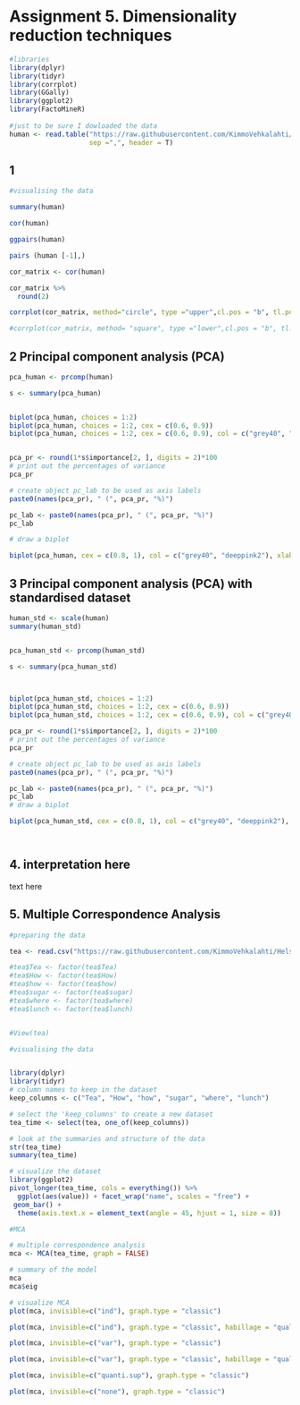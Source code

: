 # Assignment 5. Dimensionality reduction techniques



```r
#libraries
library(dplyr)
library(tidyr)
library(corrplot)
library(GGally)
library(ggplot2)
library(FactoMineR)
        
#just to be sure I dowloaded the data
human <- read.table("https://raw.githubusercontent.com/KimmoVehkalahti/Helsinki-Open-Data-Science/master/datasets/human2.txt", 
                    sep =",", header = T)

```

## 1 

```r
#visualising the data

summary(human)

cor(human)

ggpairs(human)

pairs (human [-1],)

cor_matrix <- cor(human) 

cor_matrix %>%
  round(2)

corrplot(cor_matrix, method="circle", type ="upper",cl.pos = "b", tl.pos = "d", tl.cex = 0.6)

#corrplot(cor_matrix, method= "square", type ="lower",cl.pos = "b", tl.pos = "lt", tl.cex = 0.8)

```

## 2 Principal component analysis (PCA)


```r
pca_human <- prcomp(human)

s <- summary(pca_human)


biplot(pca_human, choices = 1:2)
biplot(pca_human, choices = 1:2, cex = c(0.6, 0.9))
biplot(pca_human, choices = 1:2, cex = c(0.6, 0.9), col = c("grey40", "blue"))


pca_pr <- round(1*s$importance[2, ], digits = 2)*100
# print out the percentages of variance
pca_pr

# create object pc_lab to be used as axis labels
paste0(names(pca_pr), " (", pca_pr, "%)")

pc_lab <- paste0(names(pca_pr), " (", pca_pr, "%)")
pc_lab

# draw a biplot

biplot(pca_human, cex = c(0.8, 1), col = c("grey40", "deeppink2"), xlab = pc_lab[1], ylab = pc_lab[2])


```



## 3 Principal component analysis (PCA) with standardised dataset

```r

human_std <- scale(human)
summary(human_std)


pca_human_std <- prcomp(human_std)

s <- summary(pca_human_std)



biplot(pca_human_std, choices = 1:2)
biplot(pca_human_std, choices = 1:2, cex = c(0.6, 0.9))
biplot(pca_human_std, choices = 1:2, cex = c(0.6, 0.9), col = c("grey40", "blue"))

pca_pr <- round(1*s$importance[2, ], digits = 2)*100
# print out the percentages of variance
pca_pr

# create object pc_lab to be used as axis labels
paste0(names(pca_pr), " (", pca_pr, "%)")

pc_lab <- paste0(names(pca_pr), " (", pca_pr, "%)")
pc_lab
# draw a biplot

biplot(pca_human_std, cex = c(0.8, 1), col = c("grey40", "deeppink2"), xlab = pc_lab[1], ylab = pc_lab[2])




```

##  4. interpretation here

text here


## 5. Multiple Correspondence Analysis


```r
#preparing the data

tea <- read.csv("https://raw.githubusercontent.com/KimmoVehkalahti/Helsinki-Open-Data-Science/master/datasets/tea.csv", stringsAsFactors = TRUE)

#tea$Tea <- factor(tea$Tea)
#tea$How <- factor(tea$How)
#tea$how <- factor(tea$how)
#tea$sugar <- factor(tea$sugar)
#tea$where <- factor(tea$where)
#tea$lunch <- factor(tea$lunch)


#View(tea)

```



```r
#visualising the data


library(dplyr)
library(tidyr)
# column names to keep in the dataset
keep_columns <- c("Tea", "How", "how", "sugar", "where", "lunch")

# select the 'keep_columns' to create a new dataset
tea_time <- select(tea, one_of(keep_columns))

# look at the summaries and structure of the data
str(tea_time)
summary(tea_time)

# visualize the dataset
library(ggplot2)
pivot_longer(tea_time, cols = everything()) %>% 
  ggplot(aes(value)) + facet_wrap("name", scales = "free") +
 geom_bar() +
  theme(axis.text.x = element_text(angle = 45, hjust = 1, size = 8))


```


```r
#MCA

# multiple correspondence analysis
mca <- MCA(tea_time, graph = FALSE)

# summary of the model
mca
mca$eig

# visualize MCA
plot(mca, invisible=c("ind"), graph.type = "classic")

plot(mca, invisible=c("ind"), graph.type = "classic", habillage = "quali")

plot(mca, invisible=c("var"), graph.type = "classic")

plot(mca, invisible=c("var"), graph.type = "classic", habillage = "quali")

plot(mca, invisible=c("quanti.sup"), graph.type = "classic")

plot(mca, invisible=c("none"), graph.type = "classic")

```

